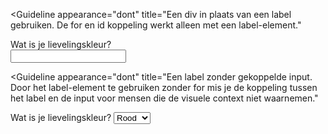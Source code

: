 <!-- @license CC0-1.0 -->


<Guideline
  appearance="dont"
  title="Een div in plaats van een label gebruiken. De for en id koppeling werkt alleen met een label-element."
>
  <Canvas language="html">
    <div for="kleur3">Wat is je lievelingskleur?</div>
    <input type="text" id="kleur3" name="lievelingskleur" />
  </Canvas>
</Guideline>

<Guideline
  appearance="dont"
  title="Een label zonder gekoppelde input. Door het label-element te gebruiken zonder for mis je de koppeling tussen het label en de input voor mensen die de visuele context niet waarnemen."
>
  <Canvas language="html">
    <label>Wat is je lievelingskleur?</label>
    <select name="lievelingskleur">
      <option>Rood</option>
      <option>Blauw</option>
      <option>Wit</option>
    </select>
  </Canvas>
</Guideline>

